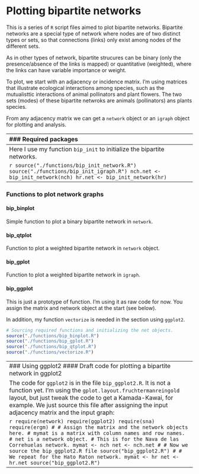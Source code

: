Plotting bipartite networks
========================================================

This is a series of `R` script files aimed to plot bipartite networks. Bipartite networks are a special type of network where nodes are of two distinct types or sets, so that connections (links) only exist among nodes of the different sets.

As in other types of network, bipartite strucures can be binary (only the presence/absence of the links is mapped) or quantitative (weighted), where the links can have variable importance or weight.

To plot, we start with an adjacency or incidence matrix. I'm using matrices that illustrate ecological interactions among species, such as the mutualisttic interactions of animal pollinators and plant flowers. The two sets (modes) of these bipartite netwroks are animals (pollinators) ans plants species.

From any adjacency matrix we can get a `network` object or an `igraph` object for plotting and analysis. 

-----------------------------------------------------------------------------
### Required packages
```r
require(network)
require(igraph)
require(sna)
require(ggplot2)
require(sna)
require(ergm)
```

Here I plot bipartite networks from their adjacency matrices, i.e., the two-mode networks.

### Initializing bipartite webs for library network

```r
# Read data matrices.
# Read a network
# Creating the objects. Example input from the clipboard. 
mymat <- read.delim("data.txt", row.names=1)
#
# Where data.txt has a weighted adjacency matrix, e.g.,:
    Aa	Ab	Ac	Ba	Bb	Bc	Bd	Ca	Cb	Cc	Da
P1	139	112	 9	73	4	14	20	14	5	2	1
P2	184	26	6	19	31	21	17	11	7	5	0
P3	281	74	33	36	18	29	5	9	5	3	0
P4	87	40	38	21	13	12	9	1	1	0	0
P5	100	93	27	12	8	11	32	0	0	0	0
P6	51	25	13	17	9	1	0	0	0	0	0
P7	42	26	16	0	2	0	0	0	0	0	0
P8	31	18	14	15	12	9	7	1	0	0	0
P9	46	12	6	0	3	0	0	0	0	0	0
P10	136	0	0	12	0	2	2	0	0	0	0
P11	130	8	0	5	0	0	0	0	0	0	0

# Use this to copy from the clipboard, after select/copy the above block.
mymat <- read.table(pipe("pbpaste"), header=T, sep= "\t",row.names=1)
```

The adjacency matrix is read as tab-separated file with header names, and the first column is taken as the row names. These are two of my datasets of well-sampled plant-frugivore interaction networks from S Spain, read in the usual way.

```r
# The Nava de las Correhuelas dataset.
nch <- read.table("./data/NCH_quant_bmatrix.txt", 
                  header=T, sep="\t", row.names=1,
                  dec=",", na.strings="NA")
# The Hato Raton dataset.
hr <- read.table("./data/HR_quant_bmatrix.txt", 
                  header=T, sep="\t", row.names=1,
                  dec=".", na.strings="NA")
```

----------------------------------------------------------------------------
Here I use my function `bip_init` to initialize the bipartite networks.

```r
source("./functions/bip_init_network.R")
source("./functions/bip_init_igraph.R")
nch.net <- bip_init_network(nch) 
hr.net <- bip_init_network(hr)
```
----------------------------------------------------------------------------
### Functions to plot network graphs

#### bip_binplot
Simple function to plot a binary bipartite network in `network`.

#### bip_qtplot
Function to plot a weighted bipartite network in `network` object.

#### bip_gplot
Function to plot a weighted bipartite network in `igraph`.

#### bip_ggplot
This is just a prototype of function. I'm using it as raw code for now. You assign the matrix and network object at the start (see below).

In addition, my function `vectorize` is needed in the section using `ggplot2`.

```r
# Sourcing required functions and initializing the net objects.
source("./functions/bip_binplot.R")
source("./functions/bip_gplot.R")
source("./functions/bip_qtplot.R")
source("./functions/vectorize.R")
```

----------------------------------------------------------------------------
### Using ggplot2
#### Draft code for plotting a bipartite network in ggplot2

The code for `ggplot2` is in the file `bip_ggplot2.R`. It is not a function
yet. I'm using the `gplot.layout.fruchtermanreingold` layout, but just tweak the code to get a Kamada-Kawai, for example. We just source this file after assigning the input adjacency matrix and
the input graph:

```r
require(network)
require(ggplot2)
require(sna)
require(ergm)
# 
# Assign the matrix and the network objects here.
# mymat is a matrix with column names and row names.
# net is a network object.
# This is for the Nava de las Correhuelas network.
mymat <- nch
net <- nch.net
# 
# Now we source the bip_ggplot2.R file
source("bip_ggplot2.R")
# 
# We repeat for the Hato Raton network.
mymat <- hr
net <- hr.net
source("bip_ggplot2.R")
```

----------------------------------------------------------------------------

